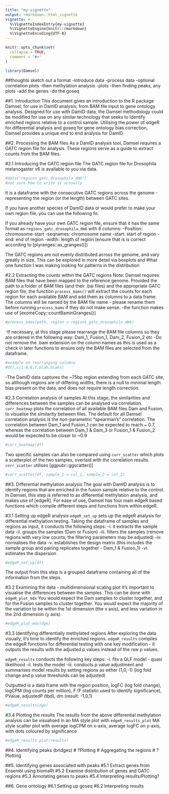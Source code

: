 ```yaml
---
title: "my-vignette"
output: rmarkdown::html_vignette
vignette: >
  %\VignetteIndexEntry{my-vignette}
  %\VignetteEngine{knitr::rmarkdown}
  %\VignetteEncoding{UTF-8}
---
```


```r
knitr::opts_chunk$set(
  collapse = TRUE,
  comment = "#>"
)
```

```r
library(Damsel)
```

##thoughts
sketch out a format
-introduce data
-process data
-optional correlation plots
-then methylation analysis
-plots
-then finding peaks, any plots
-add the genes
-do the goseq


##1. Introduction
This document gives an introduction to the R package Damsel, for use in DamID analysis; from BAM file input to gene ontology analysis.
Designed for use with DamID data, the Damsel methodology could be modified for use on any similar technology that seeks to identify enriched regions relative to a control sample. Utilising the power of edgeR for differential analysis and goseq for gene ontology bias correction, Damsel provides a unique end to end analysis for DamID.

##2. Processing the BAM files
As a DamID analysis tool, Damsel requires a GATC region file for analysis. These regions serve as a guide to extract counts from the BAM files.

#2.1 Introducing the GATC region file
The GATC region file for Drosophila melanogaster v6 is available to you via data.
```r
#data("regions_gatc_drosophila_dm6")
#not sure how to write it actually
```
It is a dataframe with the consecutive GATC regions across the genome - representing the region (or the length) between GATC sites.

If you have another species of DamID data or would prefer to make your own region file, you can use the following fn:

If you already have your own GATC region file, ensure that it has the same format as `regions_gatc_drosophila_dm6` with 6 columns: 
-Position: chromosome-start
-seqnames: chromosome name
-start: start of region
-end: end of region
-width: length of region (ensure that is is correct according to [plyranges::as_granges()])

The GATC regions are not evenly distributed across the genome, and vary greatly in size. 
This can be explored in more detail via boxplots and #that one function I was making looking for patterns in the distribution


#2.2 Extracting the counts within the GATC regions
Note: Damsel requires BAM files that have been mapped to the reference genome.
Provided the path to a folder of BAM files (and their .bai files) and the appropriate GATC region file, the function `process_bams()` will extract the counts for each region for each available BAM and add them as columns to a data frame. The columns will be named by the BAM file name - please rename them before running `process_bams` if they do not make sense.
-the function makes use of [exomeCopy::countBaminGranges()]
```r
#process_bams(path, region = regions_gatc_drosophila_dm6)
```
-If necessary, at this stage please rearrange the BAM file columns so they are ordered in the following way: Dam_1, Fusion_1, Dam_2, Fusion_2 etc
-Do not remove the .bam extension on the column names as this is used as a check in later functions to ensure only the BAM files are selected from the dataframe.
```r
#example on rearranging columns
#df[,c(1:6,8,7,blah,blah)]
```

-The DamID data captures the ~75bp region extending from each GATC site, so although regions are of differing widths, there is a null to minimal length bias present on the data, and does not require length correction.


#2.3 Correlation analysis of samples
At this stage, the similarities and differences between the samples can be analysed via correlation.
 `corr_heatmap` plots the correlation of all available BAM files Dam and Fusion, to visualise the similarity between files.
The default for all Damsel correlation analysis is the non-parametric "spearman's" correlation.
The correlation between Dam_1 and Fusion_1 can be expected to reach ~ 0.7, whereas the correlation between Dam_1 & Dam_3 or Fusion_1 & Fusion_2 would be expected to be closer to ~0.9
```r
#corr_heatmap(df)
```

Two specific samples can also be compared using `corr_scatter` which plots a scatterplot of the two samples, overlaid with the correlation results. `corr_scatter` utilises [ggpubr::ggscatter()]
```r
#corr_scatter(df, sample_1 = col_1, sample_2 = col_2)
```


##3. Differential methylation analysis
The goal with DamID analysis is to identify regions that are enriched in the fusion sample relative to the control. In Damsel, this step is referred to as differential methylation analysis, and makes use of [edgeR].
For ease of use, Damsel has four main edgeR based functions which compile different steps and functions from within edgeR. 

#3.1 Setting up edgeR analysis
`edgeR_set_up` sets up the edgeR analysis for differential methylation testing. Taking the dataframe of samples and regions as input, it conducts the following steps:
-i. it extracts the sample data
-ii. groups the samples (Dam or Fusion)
-iii. filters the samples (remove regions with very low counts, the filtering parameters may be adjusted)
-iv. normalises the data
-v. establishes the design matrix (this includes the sample group and pairing replicates together - Dam_1 & Fusion_1)
-vi. estimates the dispersion

```r
#edgeR_set_up(df)
```
The output from this step is a grouped dataframe containing all of the information from the steps.

#3.2 Examining the data - multidimensional scaling plot
It's important to visualise the differences between the samples. This can be done with `edgeR_plot_mds`
You would expect the Dam samples to cluster together, and for the Fusion samples to cluster together.
You would expect the majority of the variation to be within the 1st dimension (the x axis), and less variation in the 2nd dimension (y axis)
```r
#edgeR_plot_mds(dge)
```

#3.3 Identifying differentially methylated regions
After exploring the data visually, it's time to identify the enriched regions. `edgeR_results` compiles the edgeR functions for differential testing with one key modification - it outputs the results with the adjusted p values instead of the raw p values.

`edgeR_results` conducts the following key steps:
-i. fits a QLF model - quasi likelihood
-ii. tests the model 
-iii. conducts p value adjustment and summarises model results by setting regions as either (1,0,-1) (log fold change and p value thresholds can be adjusted)

Outputted is a data frame with the region position, logFC (log fold change), logCPM (log counts per million), F (F statistic used to identify significance), PValue, adjustedP (tbd), dm (result: -1,0,1)

```r
#edgeR_results(dge)
```


#3.4 Plotting the results
The results from the above differential methylation analysis can be visualised in an MA style plot with `edgeR_results_plot`
MA style scatter plot with average logCPM on x-axis, average logFC on y-axis, with dots coloured by significance
```r
#edgeR_results_plot(results)
```


##4. Identifying peaks (bridges)
# ?Plotting
# Aggregating the regions
# ?Plotting

##5. Identifying genes associated with peaks
#5.1 Extract genes from Ensembl using biomaRt
#5.2 Examine distribution of genes and GATC regions
#5.3 Annotating genes to peaks
#5.4 Interpreting results/Plotting?

##6. Gene ontology
#6.1 Setting up goseq
#6.2 Interpreting results




